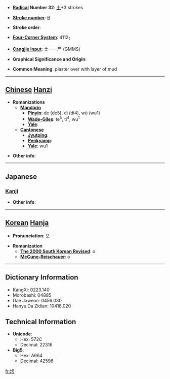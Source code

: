* '''[[Wiktionary:Chinese radical index| Radical]] Number 32''': [[Wiktionary:Chinese radical index 土|土]]+3 strokes

* '''[[Wiktionary:Chinese total strokes index|Stroke number]]''': [[Wiktionary:Chinese total strokes index 6|6]]

* '''Stroke order''': 

* '''[[Wiktionary:Chinese four corner index|Four-Corner System]]''': 4112<sub>7</sub>

* '''[[Wiktionary:Chinese Cangjie index|Cangjie input]]''': 土一一尸 (GMMS)

* '''Graphical Significance and Origin''': 

* '''Common Meaning''': plaster over with layer of mud

----

== [[Chinese]] [[Hanzi]] ==

* '''Romanizations'''
** '''[[Mandarin]]'''
*** '''[[Pinyin]]''': de (de5), dì (di4), wū (wu1)
*** '''[[Wade-Giles]]''': te<sup>5</sup>, ti<sup>4</sup>, wu<sup>1</sup>
*** '''[[Yale]]''': 
** '''[[Cantonese]]'''
*** '''[[Jyutping]]''':
*** '''[[Penkyamp]]''': 
*** '''[[Yale]]''': wu1

* '''Other info''': 

----

==Japanese==
===[[Kanji]]===
{{kanji|on readings=[[お]] (o), [[う]] (u)|kun readings=[[こて]] (kote), [[ぬる]] (nuru)}}

* '''Other info''':  

----

== [[Korean]] [[Hanja]] ==

* '''Pronunciation''': 오

* '''Romanization'''
** '''[[The 2000 South Korean Revised Romanization|The 2000 South Korean Revised]]''': o
** '''[[McCune-Reischauer]]''': o

----

== Dictionary Information ==

* KangXi: 0223.140
* Morobashi: 04885
* Dae Jaweon: 0456.030
* Hanyu Da Zidian: 10418.020

== Technical Information ==

* '''Unicode''':
** Hex: 572C
** Decimal: 22316
* '''Big5''':
** Hex: A664
** Decimal: 42596

[[fr:圬]]